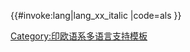 <includeonly>{{#invoke:lang|lang_xx_italic
|code=als
}}</includeonly><noinclude>
{{Documentation|Template:Lang-x/doc}}
[[Category:印欧语系多语言支持模板]]
</noinclude>